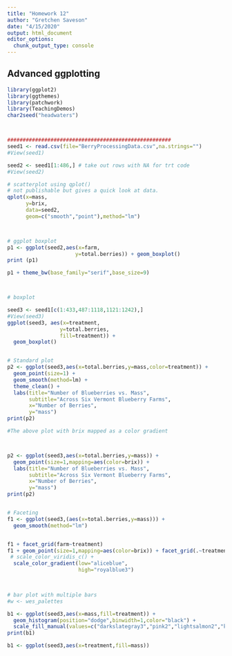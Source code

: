 ```yaml
---
title: "Homework 12"
author: "Gretchen Saveson"
date: "4/15/2020"
output: html_document
editor_options: 
  chunk_output_type: console
---
```


## Advanced ggplotting

```r

library(ggplot2)
library(ggthemes)
library(patchwork)
library(TeachingDemos)
char2seed("headwaters")



#####################################################
seed1 <- read.csv(file="BerryProcessingData.csv",na.strings="")
#View(seed1)

seed2 <- seed1[1:486,] # take out rows with NA for trt code
#View(seed2)

# scatterplot using qplot()
# not publishable but gives a quick look at data.
qplot(x=mass,
      y=brix,
      data=seed2,
      geom=c("smooth","point"),method="lm")



# ggplot boxplot
p1 <- ggplot(seed2,aes(x=farm,
                      y=total.berries)) + geom_boxplot()
print (p1)

p1 + theme_bw(base_family="serif",base_size=9)



# boxplot

seed3 <- seed1[c(1:433,487:1118,1121:1242),]
#View(seed3)
ggplot(seed3, aes(x=treatment,
                 y=total.berries,
                 fill=treatment)) +
  geom_boxplot()


# Standard plot
p2 <- ggplot(seed3,aes(x=total.berries,y=mass,color=treatment)) +
  geom_point(size=1) +
  geom_smooth(method=lm) +
  theme_clean() +
  labs(title="Number of Blueberries vs. Mass",
       subtitle="Across Six Vermont Blueberry Farms",
       x="Number of Berries",
       y="mass")
print(p2)

#The above plot with brix mapped as a color gradient



p2 <- ggplot(seed3,aes(x=total.berries,y=mass)) +
  geom_point(size=1,mapping=aes(color=brix)) +
  labs(title="Number of Blueberries vs. Mass",
       subtitle="Across Six Vermont Blueberry Farms",
       x="Number of Berries",
       y="mass") 
print(p2)


# Faceting
f1 <- ggplot(seed3,(aes(x=total.berries,y=mass))) + 
  geom_smooth(method="lm")


f1 + facet_grid(farm~treatment)
f1 + geom_point(size=1,mapping=aes(color=brix)) + facet_grid(.~treatment) +
 # scale_color_viridis_c() +
  scale_color_gradient(low="aliceblue",
                       high="royalblue3")
  


# bar plot with multiple bars
#w <- wes_palettes

b1 <- ggplot(seed3,aes(x=mass,fill=treatment)) +
  geom_histogram(position="dodge",binwidth=1,color="black") +
  scale_fill_manual(values=c("darkslategray3","pink2","lightsalmon2","khaki3","gold2"))#w$Moonrise3)
print(b1)

b1 <- ggplot(seed3,aes(x=treatment,fill=mass))




```
